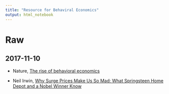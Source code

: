 ```yaml
---
title: "Resource for Behaviral Economics"
output: html_notebook
---
```


# Raw 

## 2017-11-10 

* Nature, [The rise of behavioral economics](https://www.nature.com/articles/s41562-017-0252-9)

* Neil Irwin, [Why Surge Prices Make Us So Mad: What Springsteen Home Depot and a Nobel Winner Know](https://www.nytimes.com/2017/10/14/upshot/why-surge-prices-make-us-so-mad-what-springsteen-home-depot-and-a-nobel-winner-know.html)


